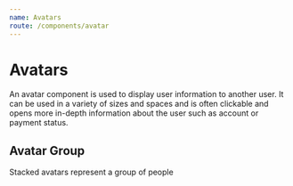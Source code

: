 ```yaml
---
name: Avatars
route: /components/avatar
---
```



# Avatars

An avatar component is used to display user information to another user. It can be used in a variety of sizes and spaces and is often clickable and opens more in-depth information about the user such as account or payment status.

<Playground>
  <Avatar small initials="JW" />
  <Avatar
    name="Janet Wood"
    photoUrl="https://source.unsplash.com/collection/802865/48x48"
  />
</Playground>

<Props of={Avatar} />

## Avatar Group

Stacked avatars represent a group of people

<Playground>
  <AvatarGroup>
    <Avatar small initials="PK" />
    <Avatar small initials="PS" />
    <Avatar small initials="ND" />
    <Avatar small initials="RB" />
  </AvatarGroup>
</Playground>
